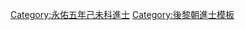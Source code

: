 {{Navbox
|name = 永佑五年己未科庭試進士榜
|title = [[後黎朝進士列表|永佑五年（1739年）己未科庭試進士榜]]
|titlestyle = background-color:#FFD700;
|image =
|style = width:100%;text-align:center; 
|groupstyle = text-align:center; background-color:#FFD700;
|liststyle = text-align:center;
|state = {{{state<includeonly>|collapsed</includeonly>}}}

|group1 = 第二甲<br>勅賜進士出身<br>共1名
|list1 = '''[[武琰|武　琰]]'''

|group2 = 第三甲<br>勅賜同進士出身<br>共7名
|list2 = [[武陳紹]] - [[阮林泰]] - [[張廷瑄]] - [[裴仲絢]] - [[阮輝淑]] - [[阮倫|阮　倫]] - [[范廷重]]

|belowstyle = text-align: center; background-color:#FFD700;
|below='''前一科：[[Template:永佑二年丙辰科庭試進士榜|永佑二年丙辰科]]　'''·'''　後一科：[[Template:景興四年癸亥科庭試進士榜|景興四年癸亥科]]'''
}}
[[Category:永佑五年己未科進士]]
<noinclude>[[Category:永佑五年己未科進士| ]]
[[Category:後黎朝進士模板]]</noinclude>